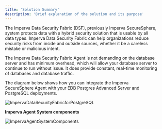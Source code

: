 ```yaml
---
title: 'Solution Summary'
description: 'Brief explanation of the solution and its purpose'
---
```


The Imperva Data Security Fabric (DSF), previously Imperva SecureSphere, system protects data with a hybrid security solution that is usable by all data types.  Imperva Data Security Fabric can help organizations reduce security risks from inside and outside sources, whether it be a careless mistake or malicious intent.

The Imperva Data Security Fabric Agent is not demanding on the database server and has minimum overhead, which will allow your database server to continue to run without issue. It does provide constant, real-time monitoring of databases and database traffic.

The diagram below shows how you can integrate the Imperva SecureSphere Agent with your EDB Postgres Advanced Server and PostgreSQL deployments.

![ImpervaDataSecurityFabricforPostgreSQL](Images/ImpervaDataSecurityFabricforPostgreSQL.png)

**Imperva Agent System components**

![ImpervaAgentSystemComponents](Images/ImpervaAgentSystemComponents.png)
